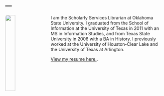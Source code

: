 ---
---

<link rel="stylesheet" href="styles.css" type="text/css">

<img src="images/Iakovakis__Clarke.jpg" style="width:25%; border-radius: 8px; margin-right: 20px" align="left">

I am the Scholarly Services Librarian at Oklahoma State University. I graduated from the School of Information at the University of Texas in 2011 with an MS in Information Studies, and from Texas State University in 2006 with a BA in History. I previously worked at the University of Houston-Clear Lake and the University of Texas at Arlington.

[View my resume here.](files/Iakovakis.Resume.pdf).